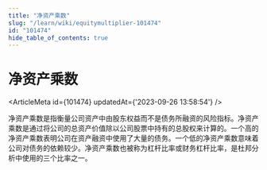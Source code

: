 ```yaml
---
title: "净资产乘数"
slug: "/learn/wiki/equitymultiplier-101474"
id: "101474"
hide_table_of_contents: true
---
```



# 净资产乘数

<ArticleMeta id={101474} updatedAt={'2023-09-26 13:58:54'} />
<div className='border-solid border-b border-t-0 my-4 border-[var(--ifm-color-gray-300)]' />

净资产乘数是指衡量公司资产中由股东权益而不是债务所融资的风险指标。净资产乘数是通过将公司的总资产价值除以公司股票中持有的总股权来计算的。一个高的净资产乘数表明公司在资产融资中使用了大量的债务。一个低的净资产乘数意味着公司对债务的依赖较少。净资产乘数也被称为杠杆比率或财务杠杆比率，是杜邦分析中使用的三个比率之一。
